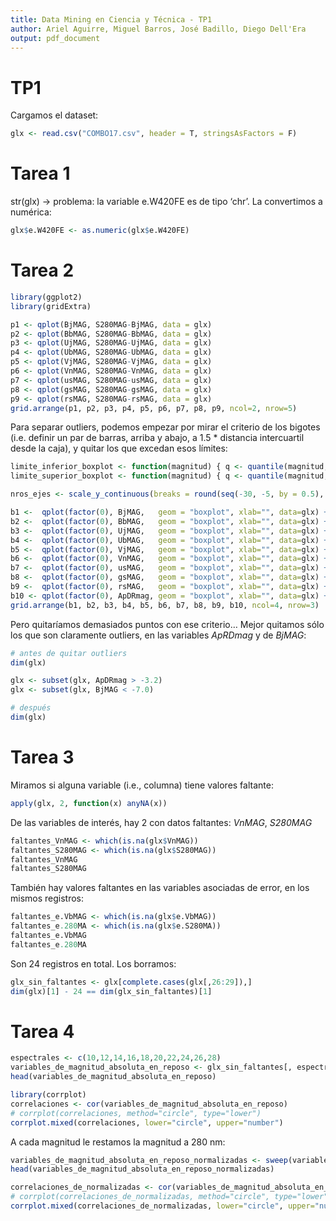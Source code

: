 ```yaml
---
title: Data Mining en Ciencia y Técnica - TP1
author: Ariel Aguirre, Miguel Barros, José Badillo, Diego Dell'Era
output: pdf_document
---
```


TP1
===

Cargamos el dataset:

```r
glx <- read.csv("COMBO17.csv", header = T, stringsAsFactors = F)
```

# Tarea 1

str(glx) -> problema: la variable e.W420FE es de tipo 'chr'. La convertimos a numérica:

```r
glx$e.W420FE <- as.numeric(glx$e.W420FE)
```

# Tarea 2

```r
library(ggplot2)
library(gridExtra)

p1 <- qplot(BjMAG, S280MAG-BjMAG, data = glx)
p2 <- qplot(BbMAG, S280MAG-BbMAG, data = glx)
p3 <- qplot(UjMAG, S280MAG-UjMAG, data = glx)
p4 <- qplot(UbMAG, S280MAG-UbMAG, data = glx)
p5 <- qplot(VjMAG, S280MAG-VjMAG, data = glx)
p6 <- qplot(VnMAG, S280MAG-VnMAG, data = glx)
p7 <- qplot(usMAG, S280MAG-usMAG, data = glx)
p8 <- qplot(gsMAG, S280MAG-gsMAG, data = glx)
p9 <- qplot(rsMAG, S280MAG-rsMAG, data = glx)
grid.arrange(p1, p2, p3, p4, p5, p6, p7, p8, p9, ncol=2, nrow=5)
```

Para separar outliers, podemos empezar por mirar el criterio de los bigotes (i.e. definir un par de barras, arriba y abajo, a 1.5 * distancia intercuartil desde la caja), y quitar los que excedan esos límites:

```r
limite_inferior_boxplot <- function(magnitud) { q <- quantile(magnitud, na.rm=TRUE); return (q[2] - (q[4] - q[2]) * 1.5) }
limite_superior_boxplot <- function(magnitud) { q <- quantile(magnitud, na.rm=TRUE); return (q[4] + (q[4] - q[2]) * 1.5) }

nros_ejes <- scale_y_continuous(breaks = round(seq(-30, -5, by = 0.5), 1))

b1 <-  qplot(factor(0), BjMAG,   geom = "boxplot", xlab="", data=glx) + geom_hline(yintercept=limite_inferior_boxplot(glx$BjMAG))   + geom_hline(yintercept=limite_superior_boxplot(glx$BjMAG)) + nros_ejes
b2 <-  qplot(factor(0), BbMAG,   geom = "boxplot", xlab="", data=glx) + geom_hline(yintercept=limite_inferior_boxplot(glx$BbMAG))   + geom_hline(yintercept=limite_superior_boxplot(glx$BbMAG)) + nros_ejes
b3 <-  qplot(factor(0), UjMAG,   geom = "boxplot", xlab="", data=glx) + geom_hline(yintercept=limite_inferior_boxplot(glx$UjMAG))   + geom_hline(yintercept=limite_superior_boxplot(glx$UjMAG)) + nros_ejes
b4 <-  qplot(factor(0), UbMAG,   geom = "boxplot", xlab="", data=glx) + geom_hline(yintercept=limite_inferior_boxplot(glx$UbMAG))   + geom_hline(yintercept=limite_superior_boxplot(glx$UbMAG)) + nros_ejes
b5 <-  qplot(factor(0), VjMAG,   geom = "boxplot", xlab="", data=glx) + geom_hline(yintercept=limite_inferior_boxplot(glx$VjMAG))   + geom_hline(yintercept=limite_superior_boxplot(glx$VjMAG)) + nros_ejes
b6 <-  qplot(factor(0), VnMAG,   geom = "boxplot", xlab="", data=glx) + geom_hline(yintercept=limite_inferior_boxplot(glx$VnMAG))   + geom_hline(yintercept=limite_superior_boxplot(glx$VnMAG)) + nros_ejes
b7 <-  qplot(factor(0), usMAG,   geom = "boxplot", xlab="", data=glx) + geom_hline(yintercept=limite_inferior_boxplot(glx$usMAG))   + geom_hline(yintercept=limite_superior_boxplot(glx$usMAG)) + nros_ejes
b8 <-  qplot(factor(0), gsMAG,   geom = "boxplot", xlab="", data=glx) + geom_hline(yintercept=limite_inferior_boxplot(glx$gsMAG))   + geom_hline(yintercept=limite_superior_boxplot(glx$gsMAG)) + nros_ejes
b9 <-  qplot(factor(0), rsMAG,   geom = "boxplot", xlab="", data=glx) + geom_hline(yintercept=limite_inferior_boxplot(glx$rsMAG))   + geom_hline(yintercept=limite_superior_boxplot(glx$rsMAG)) + nros_ejes
b10 <- qplot(factor(0), ApDRmag, geom = "boxplot", xlab="", data=glx) + geom_hline(yintercept=limite_inferior_boxplot(glx$ApDRmag)) + geom_hline(yintercept=limite_superior_boxplot(glx$ApDRmag)) + scale_y_continuous(breaks = round(seq(min(glx$ApDRmag), max(glx$ApDRmag), by = 0.5), 1))
grid.arrange(b1, b2, b3, b4, b5, b6, b7, b8, b9, b10, ncol=4, nrow=3)
```

Pero quitaríamos demasiados puntos con ese criterio... Mejor quitamos sólo los que son claramente outliers, en las variables *ApRDmag* y de *BjMAG*:

```r
# antes de quitar outliers
dim(glx)

glx <- subset(glx, ApDRmag > -3.2)
glx <- subset(glx, BjMAG < -7.0)

# después
dim(glx)
```

# Tarea 3

Miramos si alguna variable (i.e., columna) tiene valores faltante:

```r
apply(glx, 2, function(x) anyNA(x))
```

De las variables de interés, hay 2 con datos faltantes: *VnMAG*, *S280MAG*

```r
faltantes_VnMAG <- which(is.na(glx$VnMAG))
faltantes_S280MAG <- which(is.na(glx$S280MAG))
faltantes_VnMAG
faltantes_S280MAG
```

También hay valores faltantes en las variables asociadas de error, en los mismos registros:

```r
faltantes_e.VbMAG <- which(is.na(glx$e.VbMAG))
faltantes_e.280MA <- which(is.na(glx$e.S280MA))
faltantes_e.VbMAG
faltantes_e.280MA
```

Son 24 registros en total. Los borramos:

```r
glx_sin_faltantes <- glx[complete.cases(glx[,26:29]),]
dim(glx)[1] - 24 == dim(glx_sin_faltantes)[1]
```

# Tarea 4

```r
espectrales <- c(10,12,14,16,18,20,22,24,26,28)
variables_de_magnitud_absoluta_en_reposo <- glx_sin_faltantes[, espectrales]
head(variables_de_magnitud_absoluta_en_reposo)
```

```r
library(corrplot)
correlaciones <- cor(variables_de_magnitud_absoluta_en_reposo)
# corrplot(correlaciones, method="circle", type="lower")
corrplot.mixed(correlaciones, lower="circle", upper="number")
```

A cada magnitud le restamos la magnitud a 280 nm:

```r
variables_de_magnitud_absoluta_en_reposo_normalizadas <- sweep(variables_de_magnitud_absoluta_en_reposo[,1:9], 1, variables_de_magnitud_absoluta_en_reposo$S280MAG, `-`)
head(variables_de_magnitud_absoluta_en_reposo_normalizadas)
```

```r
correlaciones_de_normalizadas <- cor(variables_de_magnitud_absoluta_en_reposo_normalizadas)
# corrplot(correlaciones_de_normalizadas, method="circle", type="lower")
corrplot.mixed(correlaciones_de_normalizadas, lower="circle", upper="number")
```
